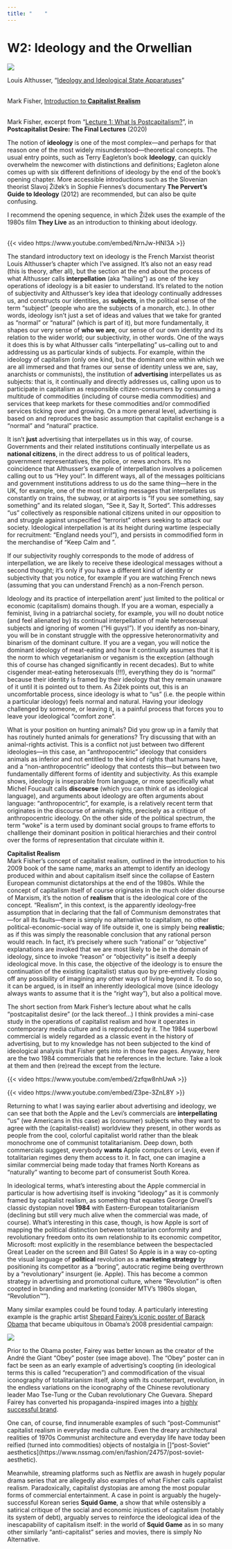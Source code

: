 ```yaml
---
title: "    "
---
```


# W2: Ideology and the Orwellian

[![](img/obey-poster.png)](https://www.obeymilano.it/)

::: {.column-margin}

Louis Althusser, "[Ideology and Ideological State Apparatuses](pdf/althusser-ideology.pdf)"<br><br>

Mark Fisher, [Introduction to **Capitalist Realism**](pdf/fisher-capitalist-realism-intro.pdf)<br><br>

Mark Fisher, excerpt from "[Lecture 1: What Is Postcapitalism?](postcapitalist-desire-lecture1.pdf)", in **Postcapitalist Desire: The Final Lectures** (2020)

:::

The notion of **ideology** is one of the most complex---and perhaps for that reason one  of the most widely misunderstood---theoretical concepts. The usual entry points, such as Terry Eagleton's book **Ideology**, can quickly overwhelm the newcomer with distinctions and definitions; Eagleton alone comes up with six different definitions of ideology by the end of the book's opening chapter. More accessible introductions such as the Slovenian theorist Slavoj Žižek's in Sophie Fiennes's documentary **The Pervert's Guide to Ideology** (2012) are recommended, but can also be quite confusing. 

::: {.column-margin}

I recommend the opening sequence, in which Žižek uses the example of the 1980s film **They Live** as an introduction to thinking about ideology.<br><br>

{{< video https://www.youtube.com/embed/NrnJw-HNI3A >}}

:::

The standard introductory text on ideology is the French Marxist theorist Louis Althusser's chapter which I've assigned. It's also not an easy read (this is theory, after all), but the section at the end about the process of what Althusser calls **interpellation** (aka "hailing") as one of the key operations of ideology is a bit easier to understand. It's related to the notion of subjectivity and Althusser's key idea that ideology continually addresses us, and constructs our identities, as **subjects**, in the political sense of the term "subject" (people who are the subjects of a monarch, etc.). In other words, ideology isn't just a set of ideas and values that we take for granted as "normal" or "natural" (which is part of it), but more fundamentally, it shapes our very sense of **who we are**, our sense of our own identity and its relation to the wider world; our subjectivity, in other words. One of the ways it does this is by what Althusser calls "interpellating" us--calling out to and addressing us as particular kinds of subjects. For example, within the ideology of capitalism (only one kind, but the dominant one within which we are all immersed and that frames our sense of identity unless we are, say, anarchists or communists), the institution of **advertising** interpellates us as subjects: that is, it continually and directly addresses us, calling upon us to participate in capitalism as responsible citizen-consumers by consuming a multitude of commodities (including of course media commodities) and services that keep markets for these commodities  and/or commodified services ticking over and growing. On a more general level, advertising is based on and reproduces the basic assumption that capitalist exchange is a "normal" and "natural" practice.

It isn't **just** advertising that interpellates us in this way, of course. Governments and their related institutions continually interpellate us as **national citizens**, in the direct address to us of political leaders, government representatives, the police, or news anchors. It's no coincidence that Althusser's example of interpellation involves a policemen calling out to us "Hey you!". In different ways, all of the messages politicians and government institutions address to us do the same thing---here in the UK, for example, one of the most irritating messages that interpellates us constantly on trains, the subway, or at airports is "If you see something, say something" and its related slogan, "See it, Say It, Sorted". This addresses "us" collectively as responsible national citizens united in our opposition to and struggle against  unspecified "terrorist" others seeking to attack our society. Ideological interpellation is at its height during wartime (especially for recruitment: "England needs you!"), and persists in commodified form in the merchandise of "Keep Calm and <your message here>". 

If our subjectivity roughly corresponds to the mode of address of interpellation, we are likely to receive these ideological messages without a second thought; it's only if you have a different kind of identity or subjectivity that you notice, for example if you are watching French news (assuming that you can understand French) as a non-French person. 

Ideology and its practice of interpellation arent' just limited to the political or economic (capitalism) domains though. If you are a woman, especially a feminist, living in a patriarchal society, for example, you will no doubt notice (and feel alienated by) its continual interpellation of male heterosexual subjects and ignoring of women ("Hi guys!"). If you identify as non-binary, you will be in constant struggle with the oppressive heteronormativity and binarism of the dominant culture. If you are a vegan, you will notice the dominant ideology of meat-eating and how it continually assumes that it is the norm to which vegetarianism or veganism is the exception (although this of course has changed significantly in recent decades). But to white cisgender meat-eating heterosexuals (!!!), everything they do is "normal" because their identity is framed by their ideology that they remain unaware of it until it is pointed out to them. As Žižek points out, this is an uncomfortable process, since ideology is what to "us" (i.e. the people within a particular ideology) feels normal and natural. Having your ideology challenged by someone, or leaving it, is a painful process that forces you to leave your ideological "comfort zone". 

What is your position on hunting animals? Did you grow up in a family that has routinely hunted animals for generations? Try discussing that with an animal-rights activist. This is a conflict not just between two different ideologies---in this case, an "anthropocentric" ideology that considers animals as inferior and not entitled to the kind of rights that humans have, and a "non-anthropocentric" ideology that contests this---but between two fundamentally different forms of identity and subjectivity. As this example shows, ideology is inseparable from language, or more specifically what Michel Foucault calls **discourse** (which you can think of as ideological language), and arguments about ideology are often arguments about language: "anthropocentric", for example, is a relatively recent term that originates in the discourse of animals rights, precisely as a critique of anthropocentric ideology. On the other side of the political spectrum, the term "woke" is a term used by dominant social groups to frame efforts to challlenge their dominant position in political hierarchies and their control over the forms of representation that circulate within it.

**Capitalist Realism**\
Mark Fisher's concept of capitalist realism, outlined in the introduction to his 2009 book of the same name, marks an attempt to identify an ideology produced within and about capitalism itself since the collapse of Eastern European communist dictatorships at the end of the 1980s. While the concept of capitalism itself of course originates in the much older discourse of Marxism, it's the notion of **realism** that is the ideological core of the concept. "Realism", in this context, is the apparently ideology-free assumption that in declaring that the fall of Communism demonstrates that---for all its faults---there is simply no alternative to capitalism, no other political-economic-social way of life outside it, one is simply being **realistic**; as if this was simply the reasonable conclusion that any rational person would reach. In fact, it's precisely where such "rational" or "objective" explanations are invoked that we are most likely to be in the domain of ideology, since to invoke "reason" or "objectivity" is itself a deeply ideological move. In this case, the objective of the ideology is to ensure the continuation of the existing (capitalist) status quo by pre-emtively closing off any possibility of imagining any other ways of living beyond it. To do so, it can be argued, is in itself an inherently ideological move (since ideology always wants to assume that it is the "right way"), but also a political move. 

The short section from Mark Fisher's lecture about what he calls "postcapitalist desire" (or the lack thereof...) I think provides a mini-case study in the operations of capitalist realism and how it operates in contemporary media culture and is reproduced by it. The 1984 superbowl commercial is widely regarded as a classic event in the history of advertising, but to my knowledge has not been subjected to the kind of ideological analysis that Fisher gets into in those few pages. Anyway, here are the two 1984 commercials that he references in the lecture. Take a look at them and then (re)read the except from the lecture.

{{< video https://www.youtube.com/embed/2zfqw8nhUwA >}}

{{< video https://www.youtube.com/embed/Z3pe-3ZnL8Y >}}

Returning to what I was saying earlier about advertising and ideology, we can see that both the Apple and the Levi's commercials are **interpellating** "us" (we Americans in this case) as (consumer) subjects who they want to agree with the (capitalist-realist) worldview they present, in other words as people from the cool, colorful capitalist world rather than the bleak monochrome one of communist totalitarianism. Deep down, both commercials suggest, everybody **wants** Apple computers or Levis, even if totalitarian regimes deny them access to it. [In fact, one can imagine a similar commercial being made today that frames North Koreans as "naturally" wanting to become part of consumerist South Korea.]{.aside}

In ideological terms, what's interesting about the Apple commercial in particular is how advertising itself is invoking "ideology" as it is commonly framed by capitalist realism, as something that equates George Orwell's classic dystopian novel **1984** with Eastern-European totalitarianism (declining but still very much alive when the commercial was made, of course). What's interesting in this case, though, is how Apple is sort of mapping the political distinction between totalitarian conformity and revolutionary freedom onto its own relationship to its economic competitor, Microsoft: most explicitly in the resemblance between the bespectacled Great Leader on the screen and Bill Gates! So Apple is in a way co-opting the visual language of **political** revolution as a **marketing strategy** by positioning its competitor as a "boring", autocratic regime being overthrown by a "revolutionary" insurgent (ie. Apple). This has become a common strategy in advertising and promotional culture, where "Revolution" is often coopted in branding and marketing (consider MTV's 1980s slogan, "Revolution™").

Many similar examples could be found today. A particularly interesting example is the graphic artist [Shepard Fairey's iconic poster of Barack Obama](https://www.artic.edu/artworks/229396/barack-obama-hope-poster) that became ubiquitous in Obama's 2008 presidential campaign:

[![](img/obama-hope.jpg)](https://www.obeymilano.it/){.lightbox}

Prior to the Obama poster, Fairey was better known as the creator of the André the Giant "Obey" poster (see image above). The "Obey" poster can in fact be seen as an early example of advertising's coopting (in ideological terms this is called "recuperation") and commodification of the visual iconography of totalitarianism itself, along with its counterpart, revolution, in the endless variations on the iconography of the Chinese revolutionary leader Mao Tse-Tung or the Cuban revolutionary Che Guevara. Shepard Fairey has converted his propaganda-inspired images into a [highly successful brand](https://store.obeygiant.com/).

One can, of course, find innumerable examples of such "post-Communist" capitalist realism in everyday media culture. Even the dreary architectural realities of 1970s Communist architecture and everyday life have today been reified (turned into commodities) objects of nostalgia in []"post-Soviet" aesthetics](https://www.nssmag.com/en/fashion/24757/post-soviet-aesthetic). 

Meanwhile, streaming platforms such as Netflix are awash in hugely popular drama series that are allegedly also examples of what Fisher calls capitalist realism. Paradoxically, capitalist dystopias are among the most popular forms of commercial entertainment. A case in point is arguably the hugely-successful Korean series **Squid Game**, a show that while ostensibly a satirical critique of the social and economic injustices of capitalism (notably its system of debt), arguably serves to reinforce the ideological idea of the inescapability of capitalism itself: in the world of **Squid Game** as in so many other similarly "anti-capitalist" series and movies, there is simply No Alternative.








